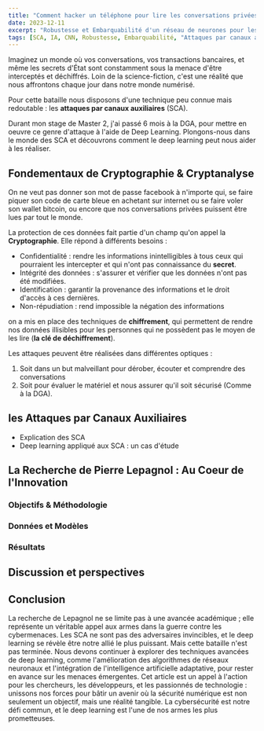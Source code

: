```yaml
---
title: "Comment hacker un téléphone pour lire les conversations privées avec de l'IA ?"
date: 2023-12-11
excerpt: "Robustesse et Embarquabilité d'un réseau de neurones pour les attaques par canaux auxiliaires"
tags: [SCA, IA, CNN, Robustesse, Embarquabilité, "Attaques par canaux auxiliaires"]
---
```



Imaginez un monde où vos conversations, vos transactions bancaires, et même les secrets d'État sont constamment sous la menace d'être interceptés et déchiffrés.
Loin de la science-fiction, c'est une réalité que nous affrontons chaque jour dans notre monde numérisé.

Pour cette bataille nous disposons d'une technique peu connue mais redoutable : les **attaques par canaux auxiliaires** (SCA).

Durant mon stage de Master 2, j'ai passé 6 mois à la DGA, pour mettre en oeuvre ce genre d'attaque à l'aide de Deep Learning.
Plongons-nous dans le monde des SCA et découvrons comment le deep learning peut nous aider à les réaliser.

## Fondementaux de Cryptographie & Cryptanalyse 

On ne veut pas donner son mot de passe facebook à n'importe qui, se faire piquer son code de carte bleue en achetant sur internet ou se faire voler son wallet bitcoin, ou encore que nos conversations privées puissent être lues par tout le monde.

La protection de ces données fait partie d'un champ qu'on appel la **Cryptographie**. Elle répond à différents besoins :

- Confidentialité : rendre les informations inintelligibles à tous ceux qui pourraient
les intercepter et qui n'ont pas connaissance du **secret**.
- Intégrité des données : s'assurer et vérifier que les données n'ont pas été modifiées.
- Identification : garantir la provenance des informations et le droit d'accès à ces dernières.
- Non-répudiation : rend impossible la négation des informations

 on a mis en place des techniques de **chiffrement**, qui permettent de rendre nos données illisibles pour les personnes qui ne possèdent pas le moyen de les lire (**la clé de déchiffrement**).

Les attaques peuvent être réalisées dans différentes optiques :

1. Soit dans un but malveillant pour dérober, écouter et comprendre des conversations 
2. Soit pour évaluer le matériel et nous assurer qu'il soit sécurisé (Comme à la DGA).


## les Attaques par Canaux Auxiliaires
   - Explication des SCA
   - Deep learning appliqué aux SCA : un cas d'étude

## La Recherche de Pierre Lepagnol : Au Coeur de l'Innovation
### Objectifs & Méthodologie

### Données et Modèles

### Résultats

## Discussion et perspectives

## Conclusion

La recherche de Lepagnol ne se limite pas à une avancée académique ; elle représente un véritable appel aux armes dans la guerre contre les cybermenaces.
Les SCA ne sont pas des adversaires invincibles, et le deep learning se révèle être notre allié le plus puissant.
Mais cette bataille n'est pas terminée.
Nous devons continuer à explorer des techniques avancées de deep learning, comme l'amélioration des algorithmes de réseaux neuronaux et l'intégration de l'intelligence artificielle adaptative, pour rester en avance sur les menaces émergentes.
Cet article est un appel à l'action pour les chercheurs, les développeurs, et les passionnés de technologie : unissons nos forces pour bâtir un avenir où la sécurité numérique est non seulement un objectif, mais une réalité tangible.
La cybersécurité est notre défi commun, et le deep learning est l'une de nos armes les plus prometteuses.